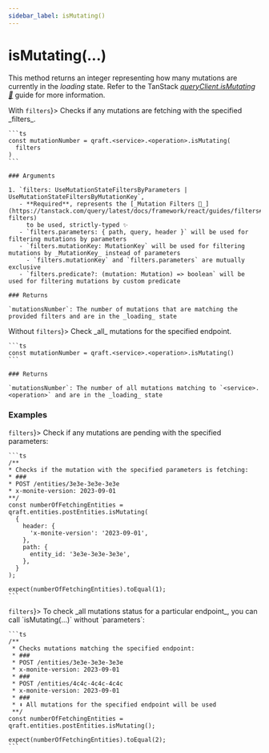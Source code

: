 ```yaml
---
sidebar_label: isMutating()
---
```



# isMutating(...)

This method returns an integer representing how many mutations are currently in the _loading_ state.
Refer to the TanStack [_queryClient.isMutating 🌴_](https://tanstack.com/query/latest/docs/reference/QueryClient#queryclientismutating)
guide for more information.

<Tabs>
  <TabItem value="with-filters" label={<span style={{verticalAlign: "middle"}}>With <code>filters</code></span>}>
    Checks if any mutations are fetching with the specified _filters_.

    ```ts
    const mutationNumber = qraft.<service>.<operation>.isMutating(
      filters
    )
    ```

    ### Arguments

    1. `filters: UseMutationStateFiltersByParameters | UseMutationStateFiltersByMutationKey`,
       - **Required**, represents the [_Mutation Filters 🌴_](https://tanstack.com/query/latest/docs/framework/react/guides/filters#mutation-filters)
         to be used, strictly-typed ✨
       - `filters.parameters: { path, query, header }` will be used for filtering mutations by parameters
       - `filters.mutationKey: MutationKey` will be used for filtering mutations by _MutationKey_ instead of parameters
         - `filters.mutationKey` and `filters.parameters` are mutually exclusive
       - `filters.predicate?: (mutation: Mutation) => boolean` will be used for filtering mutations by custom predicate

    ### Returns

    `mutationsNumber`: The number of mutations that are matching the provided filters and are in the _loading_ state

  </TabItem>
  <TabItem value="without-filters" label={<span style={{verticalAlign: "middle"}}>Without <code style={{textDecoration: 'line-through'}}>filters</code></span>}>
    Check _all_ mutations for the specified endpoint.

    ```ts
    const mutationNumber = qraft.<service>.<operation>.isMutating()
    ```

    ### Returns

    `mutationsNumber`: The number of all mutations matching to `<service>.<operation>` and are in the _loading_ state
  </TabItem>
</Tabs>

### Examples

<Tabs>
  <TabItem value="with-filters" label={<span style={{verticalAlign: "middle"}}><code>filters</code></span>}>
    Check if any mutations are pending with the specified parameters:

    ```ts
    /**
    * Checks if the mutation with the specified parameters is fetching:
    * ###
    * POST /entities/3e3e-3e3e-3e3e
    * x-monite-version: 2023-09-01
    **/
    const numberOfFetchingEntities = qraft.entities.postEntities.isMutating(
      {
        header: {
          'x-monite-version': '2023-09-01',
        },
        path: {
          entity_id: '3e3e-3e3e-3e3e',
        },
      }
    );

    expect(numberOfFetchingEntities).toEqual(1);
    ```
  </TabItem>
  <TabItem value="without-filters" label={<span style={{verticalAlign: "middle"}}><code style={{textDecoration: 'line-through'}}>filters</code></span>}>
    To check _all mutations status for a particular endpoint_, you can call `isMutating(...)` without `parameters`:

    ```ts
    /**
     * Checks mutations matching the specified endpoint:
     * ###
     * POST /entities/3e3e-3e3e-3e3e
     * x-monite-version: 2023-09-01
     * ###
     * POST /entities/4c4c-4c4c-4c4c
     * x-monite-version: 2023-09-01
     * ###
     * ⬇︎ All mutations for the specified endpoint will be used
     **/
    const numberOfFetchingEntities = qraft.entities.postEntities.isMutating();

    expect(numberOfFetchingEntities).toEqual(2);
    ```
  </TabItem>
</Tabs>
